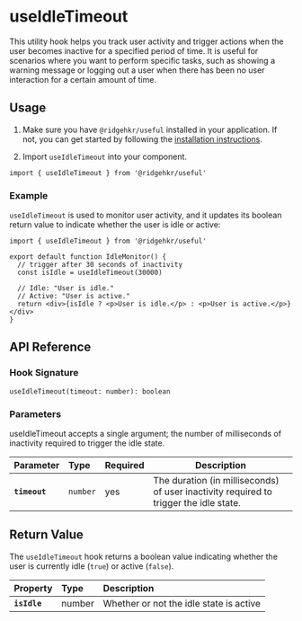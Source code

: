 # useIdleTimeout

This utility hook helps you track user activity and trigger actions when the user becomes inactive for a specified period of time. It is useful for scenarios where you want to perform specific tasks, such as showing a warning message or logging out a user when there has been no user interaction for a certain amount of time.

## Usage

1. Make sure you have `@ridgehkr/useful` installed in your application. If not, you can get started by following the [installation instructions](/#getting-started).

2. Import `useIdleTimeout` into your component.

```tsx
import { useIdleTimeout } from '@ridgehkr/useful'
```

### Example

`useIdleTimeout` is used to monitor user activity, and it updates its boolean return value to indicate whether the user is idle or active:

```tsx /useIdleTimeout/ filename="IdleMonitor.tsx"
import { useIdleTimeout } from '@ridgehkr/useful'

export default function IdleMonitor() {
  // trigger after 30 seconds of inactivity
  const isIdle = useIdleTimeout(30000)

  // Idle: "User is idle."
  // Active: "User is active."
  return <div>{isIdle ? <p>User is idle.</p> : <p>User is active.</p>}</div>
}
```

## API Reference

### Hook Signature

```tsx
useIdleTimeout(timeout: number): boolean
```

### Parameters

useIdleTimeout accepts a single argument; the number of milliseconds of inactivity required to trigger the idle state.

| Parameter     | Type     | Required | Description                                                                           |
| :------------ | :------- | :------- | ------------------------------------------------------------------------------------- |
| **`timeout`** | `number` | yes      | The duration (in milliseconds) of user inactivity required to trigger the idle state. |

## Return Value

The `useIdleTimeout` hook returns a boolean value indicating whether the user is currently idle (`true`) or active (`false`).

| Property     | Type   | Description                             |
| :----------- | :----- | :-------------------------------------- |
| **`isIdle`** | number | Whether or not the idle state is active |
